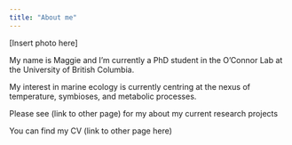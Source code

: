 ```yaml
---
title: "About me"
---
```


[Insert photo here]

My name is Maggie and I'm currently a PhD student in the O'Connor Lab at the University of British Columbia. 

My interest in marine ecology is currently centring at the nexus of temperature, symbioses, and metabolic processes. 

Please see (link to other page) for my about my current research projects 

You can find my CV (link to other page here)




